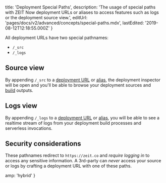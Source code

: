 
  title: 'Deployment Special Paths',
  description:
    'The usage of special paths with ZEIT Now deployment URLs or aliases to access features such as logs or the deployment source view.',
  editUrl: 'pages/docs/v2/advanced/concepts/special-paths.mdx',
  lastEdited: '2019-08-12T12:18:55.000Z'
}

All deployment URLs have two special pathnames:

- `/_src`
- `/_logs`

## Source view

By appending `/_src` to a [deployment URL](/docs/v2/advanced/concepts/urls) or [alias](/docs/v2/custom-domains#deploying-with-your-domain), the deployment inspector will be open and you'll be able to browse your deployment sources and [build](/docs/v2/deployments/builds) outputs.

## Logs view

By appending `/_logs` to a [deployment URL](/docs/v2/advanced/concepts/urls) or [alias](/docs/v2/custom-domains#deploying-with-your-domain), you will be able to see a realtime stream of logs from your deployment build processes and serverless invocations.

## Security considerations

These pathnames redirect to `https://zeit.co` and _require logging in_ to access any sensitive information. A 3rd-party can _never_ access your source or logs by crafting a deployment URL with one of these paths.


  amp: 'hybrid'
}
